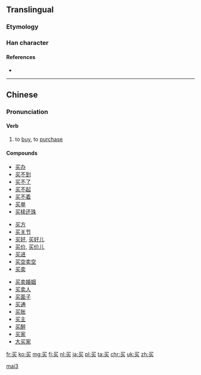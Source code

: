 {{also|買}}
==Translingual==
{{stroke order}}

===Etymology===
{{Han simp|買|t=买}}

===Han character===
{{Han char|rn=5|rad=乙|as=05|sn=6|four=|canj=弓卜大 (NYK)|ids=⿱[[乛]][[头]]}}

====References====
* {{Han ref|kx=0084.141|hdz=10053.100|uh=4E70|ud=20080}}

----

==Chinese==
{{zh-hanzi-box|[[买]]|[[買]]}}

===Pronunciation===
{{zh-pron
|m=mǎi
|c=maai5
|h=pfs=mâi
|mn=mái/bé/bóe/bué
|w=3ma
|ma=y
|cat=v
}}

====Verb====
{{zh-verb}}

# to [[buy]], to [[purchase]]
#: {{zh-usex|我 买 了 辆 新 车。|I '''bought''' a new car.|link=yes}}

====Compounds====
{{rel-top|Compounds}}
{{top3}}
* [[买办]]
* [[买不到]]
* [[买不了]]
* [[买不起]]
* [[买不着]]
* [[买单]]
* [[买椟还珠]]
{{mid3}}
* [[买方]]
* [[买关节]]
* [[买好]], [[买好儿]]
* [[买价]], [[买价儿]]
* [[买进]]
* [[买空卖空]]
* [[买卖]]
{{mid3}}
* [[买卖婚姻]]
* [[买卖人]]
* [[买面子]]
* [[买通]]
* [[买账]]
* [[买主]]
* [[买醉]]
* [[买家]]
* [[大买家]]
{{bottom}}
{{rel-bottom}}

[[Category:Beginning Mandarin|mai3]]

[[fr:买]]
[[ko:买]]
[[mg:买]]
[[fj:买]]
[[nl:买]]
[[ja:买]]
[[pl:买]]
[[ta:买]]
[[chr:买]]
[[uk:买]]
[[zh:买]]
